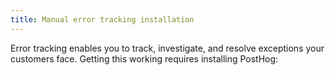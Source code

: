 ```yaml
---
title: Manual error tracking installation
---
```



Error tracking enables you to track, investigate, and resolve exceptions your customers face. Getting this working requires installing PostHog:

<ManualErrorTracking /> 